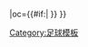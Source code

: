 {{fb team |t=盧頓 |tan=卢顿足球俱乐部 |tc=ENG |abb={{#if:{{{abb|}}}|LUT{{0}}}} |oc={{#if:{{{oc|}}}|{{{oc}}} }} }}<!--
--><noinclude>[[Category:足球模板]]</noinclude>